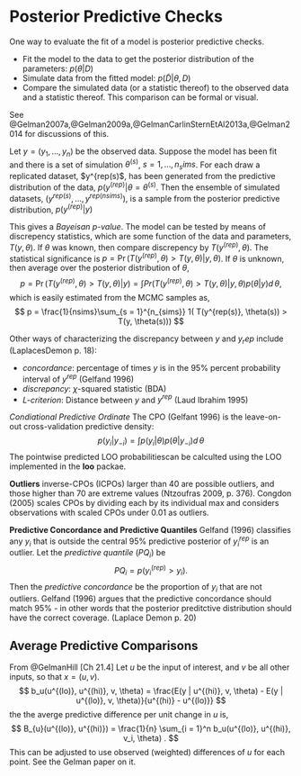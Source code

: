 # Posterior Predictive Checks

One way to evaluate the fit of a model is posterior predictive checks. 

- Fit the model to the data to get the posterior distribution of the parameters: $p(\theta | D)$
- Simulate data from the fitted model: $p(\tilde{D} | \theta, D)$
- Compare the simulated data (or a statistic thereof) to the observed data and a statistic thereof. This comparison can be formal or visual.


See  @Gelman2007a,@Gelman2009a,@GelmanCarlinSternEtAl2013a,@Gelman2014 for discussions of this.

Let $y = (y_1, \dots, y_n)$ be the observed data.
Suppose the model has been fit and there is a set of simulation $\theta^(s)$, $s = 1, \dots, n_sims$.
For each draw a replicated dataset, $y^{rep(s)$, has been generated from the predictive distribution
of the data, $p(y^{(rep)} | \theta = \theta^{(s)}$.
Then the ensemble of simulated datasets, $(y^{rep(s)}, \dots, y^{rep(nsims)})$, is a sample from the posterior predictive
distribution, $p(y^{(rep)} | y)$

This gives a *Bayeisan p-value*.
The model can be tested by means of discrepency statistics, which are some function of the data and parameters, $T(y, \theta)$.
If $\theta$ was known, then compare discrepency by $T(y^{(rep)}, \theta)$.
The statistical significance is $p = \Pr(T(y^{(rep)}, \theta) > T(y, \theta) | y, \theta)$.
If $\theta$ is unknown, then average over the posterior distribution of $\theta$,
$$
p = \Pr(T(y^{(rep)}, \theta) > T(y, \theta) | y) = \int Pr(T(y^{(rep)}, \theta) > T(y, \theta) | y, \theta) p(\theta | y) d\,\theta ,
$$
which is easily estimated from the MCMC samples as,
$$
p = \frac{1}{nsims}\sum_{s = 1}^{n_{sims}} 1( T(y^{rep(s)}, \theta(s)) > T(y, \theta(s)))
$$


Other ways of characterizing the discrepancy between $y$ and $y_rep$ include (LaplacesDemon p. 18):

- *concordance*: percentage of times $y$ is in the 95% percent probability interval of $y^{rep}$ (Gelfand 1996)
- *discrepancy*: $\chi$-squared statistic (BDA)
- *L-criterion*: Distance between $y$ and $y^{rep}$ (Laud Ibrahim 1995)

*Condiational Predictive Ordinate*
The CPO (Gelfant 1996) is the leave-on-out cross-validation predictive density:
$$
p(y_i | y_{-i}) = \int p(y_i | \theta) p(\theta | y_{-i}) d\,\theta
$$
The pointwise predicted LOO probabilitiescan be calculted
using the LOO implemented in the **loo** packae.

**Outliers** inverse-CPOs (ICPOs) larger than 40 are possible outliers, and those higher than 70 are extreme values (Ntzoufras 2009, p. 376). Congdon (2005) scales CPOs by dividing each by its individual max and considers observations with scaled CPOs under 0.01 as outliers.

<!-- The sum of the logged CPOs can be an estimator of the log marginal likelihood and is called the log pseudo marginal likelihood. The ratio of PsMLs can be used as a surrogate for a Bayes Factor (pseudo Bayes Factor) (LaplaceDemon p. 20) -->

**Predictive Concordance and Predictive Quantiles** Gelfand (1996) classifies any $y_i$ that is outside the central 95% predictive posterior of $y^{rep}_i$ is an outlier.
Let the *predictive quantile* ($PQ_i$) be
$$
PQ_i = p(y_i^{(rep)} > y_i) .
$$
Then the *predictive concordance* be the proportion of $y_i$ that are not outliers. Gelfand (1996) argues that the predictive concordance should match 95% - in other words that the posterior preditctive distribution should have the correct coverage. (Laplace Demon p. 20)

## Average Predictive Comparisons

From @GelmanHill [Ch 21.4]
Let $u$ be the input of interest, and $v$ be all other inputs, so that $x = (u, v)$.
$$
b_u(u^{(lo)}, u^{(hi)}, v, \theta) = \frac{E(y | u^{(hi)}, v, \theta) - E(y | u^{(lo)}, v, \theta)}{u^{(hi)} - u^{(lo)}}
$$
the the averge predictive difference per unit change in $u$ is,
$$
B_{u}(u^{(lo)}, u^{(hi)}) = \frac{1}{n} \sum_{i = 1}^n b_u(u^{(lo)}, u^{(hi)}, v_i, \theta) .
$$
This can be adjusted to use observed (weighted) differences of $u$ for each point.
See the Gelman paper on it.
